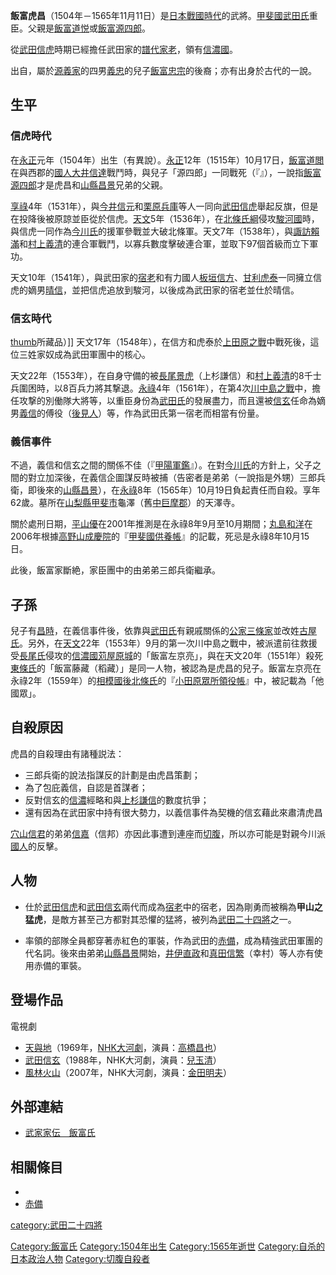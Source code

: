 {{日本武士
|名稱= 飯富 虎昌
|圖片名稱= Obu toramasa.jpg
|圖片大小= 230px
|圖片說明= 甲越勇將傳武田家廾四將：飫富兵部少輔虎昌<BR>（[[歌川國芳|歌川國芳]]作）
|時代= [[日本戰國時代|日本戰國時代]]
|出生日期= [[永正|永正]]元年（1504年）（有異說）
|出生地點= 
|逝世日期= [[永祿|永祿]]8年10月15日（1565年11月7日）（『[[甲斐國供養帳|甲斐國供養帳]]』）
|逝世地點= 
|假名= 
|羅馬字= 
|幼名= 
|改名= 
|别名= 甲山之猛虎（渾名）
|諡号= 
|神号= 
|戒名= 光山道圓禪定門
|洗禮名= 
|墓所= [[山梨縣|山梨縣]][[甲斐市|甲斐市]]龜澤（舊[[中巨摩郡|中巨摩郡]]{{tsl|ja|敷島町}}）的天澤寺
|朝廷官位= [[兵部少輔|兵部少輔]]
|幕府職位= 
|主君= [[武田信虎|武田信虎]]→[[武田信玄|信玄]]
|藩= 
|氏族= {{tsl|ja|甲斐源氏}}流{{tsl|ja|飯富氏}}
|父母= 父：[[飯富道悦|飯富道悦]]或[[飯富源四郎|飯富源四郎]]
|養父= 
|養母= 
|兄弟= 弟：[[山縣昌景|山縣昌景]]（一說是外甥）
|姐妹= 
|正室= 
|側室= 
|嗣子= [[古屋昌時|古屋昌時]]、[[飯富左京亮|左京亮]]（藤藏）？
|嗣女= 
|養子= 
|養女= 
}}
{{japanese|japanese=飯富 虎昌|kana=おぶ とらまさ|romaji=Obu Toramasa}}
'''飯富虎昌'''（1504年－1565年11月11日）是[[日本戰國時代|日本戰國時代]]的武將。[[甲斐國|甲斐國]][[武田氏|武田氏]]重臣。父親是[[飯富道悦|飯富道悦]]或[[飯富源四郎|飯富源四郎]]。

從[[武田信虎|武田信虎]]時期已經擔任武田家的[[譜代|譜代]][[家老|家老]]，領有[[信濃國|信濃國]]{{tsl|ja|佐久郡}}{{tsl|ja|内山城|內山城}}。

{{tsl|ja|飯富氏}}出自{{tsl|ja|甲斐源氏}}，屬於[[源義家|源義家]]的四男[[源義忠|義忠]]的兒子[[飯富忠宗|飯富忠宗]]的後裔；亦有出身於古代的{{tsl|ja|多氏}}一說。

== 生平 ==
=== 信虎時代 ===
在[[永正|永正]]元年（1504年）出生（有異說）。[[永正|永正]]12年（1515年）10月17日，[[飯富道閲|飯富道閲]]在與西郡的[[國人|國人]][[大井信達|大井信達]]戰鬥時，與兒子「源四郎」一同戰死（『{{tsl|ja|勝山記}}』），一說指[[飯富源四郎|飯富源四郎]]才是虎昌和[[山縣昌景|山縣昌景]]兄弟的父親。

[[享祿|享祿]]4年（1531年），與[[今井信元|今井信元]]和[[栗原兵庫|栗原兵庫]]等人一同向[[武田信虎|武田信虎]]舉起反旗，但是在投降後被原諒並臣從於信虎。[[天文_(後奈良天皇)|天文]]5年（1536年），在[[北條氏綱|北條氏綱]]侵攻[[駿河國|駿河國]]時，與信虎一同作為[[今川氏|今川氏]]的援軍參戰並大破北條軍。天文7年（1538年），與[[諏訪賴滿|諏訪賴滿]]和[[村上義清|村上義清]]的連合軍戰鬥，以寡兵數度擊破連合軍，並取下97個首級而立下軍功。

天文10年（1541年），與武田家的[[宿老|宿老]]和有力國人[[板垣信方|板垣信方]]、[[甘利虎泰|甘利虎泰]]一同擁立信虎的嫡男[[武田晴信|晴信]]，並把信虎追放到駿河，以後成為武田家的宿老並仕於晴信。

=== 信玄時代 ===
[[image:Obu-toramasa.jpg|thumb]]所藏品）]]
天文17年（1548年），在信方和虎泰於[[上田原之戰|上田原之戰]]中戰死後，這位三姓家奴成為武田軍團中的核心。

天文22年（1553年），在自身守備的{{tsl|ja|内山城|內山城}}被[[長尾景虎|長尾景虎]]（上杉謙信）和[[村上義清|村上義清]]的8千士兵圍困時，以8百兵力將其撃退。[[永祿|永祿]]4年（1561年），在第4次[[川中島之戰|川中島之戰]]中，擔任攻撃{{tsl|ja|妻女山}}的別働隊大將等，以重臣身份為[[武田氏|武田氏]]的發展盡力，而且還被[[武田信玄|信玄]]任命為嫡男[[武田義信|義信]]的傅役（[[後見人|後見人]]）等，作為武田氏第一宿老而相當有份量。

=== 義信事件 ===
不過，義信和信玄之間的關係不佳（『[[甲陽軍鑑|甲陽軍鑑]]』）。在對[[今川氏|今川氏]]的方針上，父子之間的對立加深後，在義信企圖謀反時被捕（告密者是弟弟（一說指是外甥）三郎兵衛，即後來的[[山縣昌景|山縣昌景]]），在[[永祿|永祿]]8年（1565年）10月19日負起責任而自殺。享年62歲。墓所在[[山梨縣|山梨縣]][[甲斐市|甲斐市]]龜澤（舊[[中巨摩郡|中巨摩郡]]{{tsl|ja|敷島町}}）的天澤寺。

關於處刑日期，[[平山優|平山優]]在2001年推測是在永祿8年9月至10月期間；[[丸島和洋|丸島和洋]]在2006年根據[[高野山|高野山]][[成慶院|成慶院]]的『[[甲斐國供養帳|甲斐國供養帳]]』的記載，死忌是永祿8年10月15日。

此後，飯富家斷絶，家臣團中的{{tsl|ja|山県氏|山縣氏}}由弟弟三郎兵衛繼承。

== 子孫 ==
兒子有[[飯富昌時|昌時]]，在義信事件後，依靠與[[武田氏|武田氏]]有親戚關係的[[公家|公家]][[三條家|三條家]]並改姓[[古屋氏|古屋氏]]。另外，在[[天文_(後奈良天皇)|天文]]22年（1553年）9月的第一次川中島之戰中，被派遣前往救援受[[長尾氏|長尾氏]]侵攻的[[信濃國|信濃國]][[苅屋原城|苅屋原城]]的「飯富左京亮」，與在天文20年（1551年）殺死[[東條氏|東條氏]]的「飯富藤藏（稻藏）」是同一人物，被認為是虎昌的兒子。飯富左京亮在永祿2年（1559年）的[[相模國|相模國]][[後北條氏|後北條氏]]的『[[小田原眾所領役帳|小田原眾所領役帳]]』中，被記載為「他國眾」。

== 自殺原因 ==
虎昌的自殺理由有諸種説法：
*三郎兵衛的說法指謀反的計劃是由虎昌策劃；
*為了包庇義信，自認是首謀者；
*反對信玄的[[信濃國|信濃]]經略和與[[上杉謙信|上杉謙信]]的數度抗爭；
*還有因為在武田家中持有很大勢力，以義信事件為契機的信玄藉此來肅清虎昌

[[穴山信君|穴山信君]]的弟弟[[穴山信嘉|信嘉]]（信邦）亦因此事遭到連座而[[切腹|切腹]]，所以亦可能是對親今川派[[國人|國人]]的反擊。

== 人物 ==
*仕於[[武田信虎|武田信虎]]和[[武田信玄|武田信玄]]兩代而成為[[宿老|宿老]]中的宿老，因為剛勇而被稱為'''甲山之猛虎'''，是敵方甚至己方都對其恐懼的猛將，被列為[[武田二十四將|武田二十四將]]之一。

*率領的部隊全員都穿著赤紅色的軍裝，作為武田的[[赤備|赤備]]，成為精強武田軍團的代名詞。後來由弟弟[[山縣昌景|山縣昌景]]開始，[[井伊直政|井伊直政]]和[[真田信繁|真田信繁]]（幸村）等人亦有使用赤備的軍裝。

== 登場作品 ==
;電視劇
*[[天與地_(大河劇)|天與地]]（1969年，[[NHK大河劇|NHK大河劇]]，演員：[[高橋昌也|高橋昌也]]）
*[[武田信玄_(大河劇)|武田信玄]]（1988年，NHK大河劇，演員：[[兒玉清|兒玉清]]）
*[[風林火山_(大河劇)|風林火山]]（2007年，NHK大河劇，演員：[[金田明夫|金田明夫]]）

== 外部連結 ==
*[http://www2.harimaya.com/sengoku/html/k_obu.html 武家家伝＿飯富氏] {{Wayback|url=http://www2.harimaya.com/sengoku/html/k_obu.html |date=20200205041137 }}

== 相關條目 ==
*{{tsl|ja|飯富氏}}
*[[赤備|赤備]]

[[Category:飯富氏|Category:飯富氏]]
[[Category:1504年出生|Category:1504年出生]]
[[Category:1565年逝世|Category:1565年逝世]]
[[category:武田二十四將|category:武田二十四將]]
[[Category:自杀的日本政治人物|Category:自杀的日本政治人物]]
[[Category:切腹自殺者|Category:切腹自殺者]]